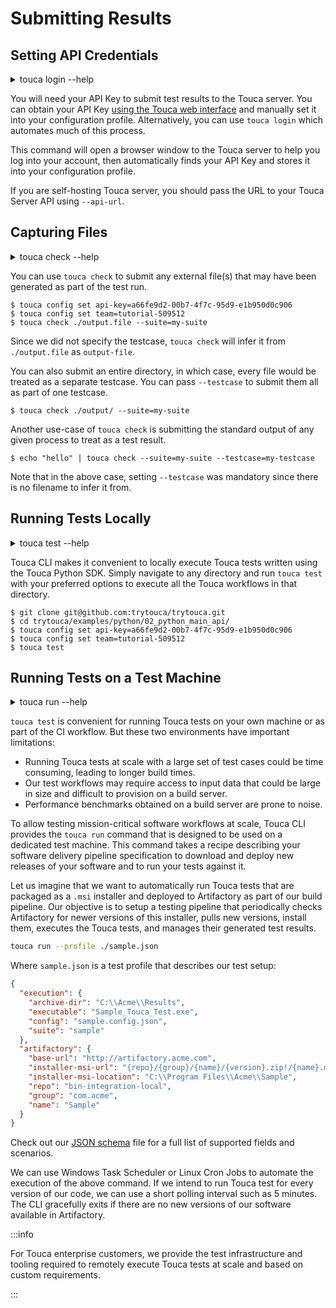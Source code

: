 
# Submitting Results

## Setting API Credentials

<Since version="v1.8.7" />

<details>
<summary>touca login --help</summary>

```plaintext
usage: touca login [-h] [--api-url API_URL]

Set your API credentials

options:
  --api-url API_URL  Touca API URL
```

</details>

You will need your API Key to submit test results to the Touca server. You can
obtain your API Key
[using the Touca web interface](../server/account-setup#find-your-api-key) and
manually set it into your configuration profile. Alternatively, you can use
`touca login` which automates much of this process.

This command will open a browser window to the Touca server to help you log into
your account, then automatically finds your API Key and stores it into your
configuration profile.

If you are self-hosting Touca server, you should pass the URL to your Touca
Server API using `--api-url`.

## Capturing Files

<Since version="v1.8.0" />

<details>
<summary>touca check --help</summary>

```plaintext
usage: touca check --suite SUITE [--testcase TESTCASE] src

Submit external test output to Touca server

positional arguments:
  src                  path to file or directory to submit

options:
  --suite SUITE        name of the suite to associate with this output
  --testcase TESTCASE  name of the testcase to associate with this output
```

</details>

You can use `touca check` to submit any external file(s) that may have been
generated as part of the test run.

```plaintext
$ touca config set api-key=a66fe9d2-00b7-4f7c-95d9-e1b950d0c906
$ touca config set team=tutorial-509512
$ touca check ./output.file --suite=my-suite
```

Since we did not specify the testcase, `touca check` will infer it from
`./output.file` as `output-file`.

You can also submit an entire directory, in which case, every file would be
treated as a separate testcase. You can pass `--testcase` to submit them all as
part of one testcase.

```plaintext
$ touca check ./output/ --suite=my-suite
```

Another use-case of `touca check` is submitting the standard output of any given
process to treat as a test result.

```plaintext
$ echo "hello" | touca check --suite=my-suite --testcase=my-testcase
```

Note that in the above case, setting `--testcase` was mandatory since there is
no filename to infer it from.

## Running Tests Locally

<details>
<summary>touca test --help</summary>

```plaintext
usage: touca test [-h] ...

Run your Touca tests

options:
  --testdir TESTDIR     path to regression tests directory
  --api-key API_KEY     Touca API Key
  --api-url API_URL     Touca API URL
  --team TEAM           Slug of team to which test results belong
  --suite SUITE         Slug of suite to which test results belong
  --revision VERSION    Version of the code under test
  --offline [OFFLINE]   Disables all communications with the Touca server
  --save-as-binary [SAVE_BINARY]
                        Save a copy of test results on local filesystem in binary format
  --save-as-json [SAVE_JSON]
                        Save a copy of test results on local filesystem in JSON format
  --output-directory OUTPUT_DIRECTORY
                        Path to a local directory to store result files
  --overwrite [OVERWRITE_RESULTS]
                        Overwrite result directory for testcase if it already exists
  --testcase TESTCASES [TESTCASES ...], --testcases TESTCASES [TESTCASES ...]
                        One or more testcases to feed to the workflow
  --filter WORKFLOW_FILTER
                        Name of the workflow to run
  --log-level {debug,info,warn}
                        Level of detail with which events are logged
  --colored-output [COLORED_OUTPUT]
                        Use color in standard output
  --config-file CONFIG_FILE
                        Path to a configuration file
```

</details>

Touca CLI makes it convenient to locally execute Touca tests written using the
Touca Python SDK. Simply navigate to any directory and run `touca test` with
your preferred options to execute all the Touca workflows in that directory.

```plaintext
$ git clone git@github.com:trytouca/trytouca.git
$ cd trytouca/examples/python/02_python_main_api/
$ touca config set api-key=a66fe9d2-00b7-4f7c-95d9-e1b950d0c906
$ touca config set team=tutorial-509512
$ touca test
```

## Running Tests on a Test Machine

<details>
<summary>touca run --help</summary>

```plaintext
usage: touca run -p PROFILE [-r REVISION]

Run tests on a dedicated test server

options:
  -p PROFILE, --profile PROFILE
                        path to the profile file
  -r REVISION, --revision REVISION
                        specific version to run
```

</details>

`touca test` is convenient for running Touca tests on your own machine or as
part of the CI workflow. But these two environments have important limitations:

- Running Touca tests at scale with a large set of test cases could be time
  consuming, leading to longer build times.
- Our test workflows may require access to input data that could be large in
  size and difficult to provision on a build server.
- Performance benchmarks obtained on a build server are prone to noise.

To allow testing mission-critical software workflows at scale, Touca CLI
provides the `touca run` command that is designed to be used on a dedicated test
machine. This command takes a recipe describing your software delivery pipeline
specification to download and deploy new releases of your software and to run
your tests against it.

Let us imagine that we want to automatically run Touca tests that are packaged
as a `.msi` installer and deployed to Artifactory as part of our build pipeline.
Our objective is to setup a testing pipeline that periodically checks
Artifactory for newer versions of this installer, pulls new versions, install
them, executes the Touca tests, and manages their generated test results.

```bash
touca run --profile ./sample.json
```

Where `sample.json` is a test profile that describes our test setup:

```json title="sample.json"
{
  "execution": {
    "archive-dir": "C:\\Acme\\Results",
    "executable": "Sample_Touca_Test.exe",
    "config": "sample.config.json",
    "suite": "sample"
  },
  "artifactory": {
    "base-url": "http://artifactory.acme.com",
    "installer-msi-url": "{repo}/{group}/{name}/{version}.zip!/{name}.msi",
    "installer-msi-location": "C:\\Program Files\\Acme\\Sample",
    "repo": "bin-integration-local",
    "group": "com.acme",
    "name": "Sample"
  }
}
```

Check out our
[JSON schema](https://github.com/trytouca/trytouca/blob/main/sdk/python/touca/cli/config/profile.schema.json)
file for a full list of supported fields and scenarios.

We can use Windows Task Scheduler or Linux Cron Jobs to automate the execution
of the above command. If we intend to run Touca test for every version of our
code, we can use a short polling interval such as 5 minutes. The CLI gracefully
exits if there are no new versions of our software available in Artifactory.

:::info

For Touca enterprise customers, we provide the test infrastructure and tooling
required to remotely execute Touca tests at scale and based on custom
requirements.

:::
